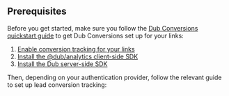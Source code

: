 
## Prerequisites

Before you get started, make sure you follow the [Dub Conversions quickstart guide](/conversions/quickstart) to get Dub Conversions set up for your links:

1. [Enable conversion tracking for your links](/conversions/quickstart#step-1%3A-enable-conversion-tracking-for-your-links)
2. [Install the @dub/analytics client-side SDK](/sdks/client-side/introduction)
3. [Install the Dub server-side SDK](/sdks/overview#server-side-sdks)

Then, depending on your authentication provider, follow the relevant guide to set up lead conversion tracking:

<AuthProviders />
